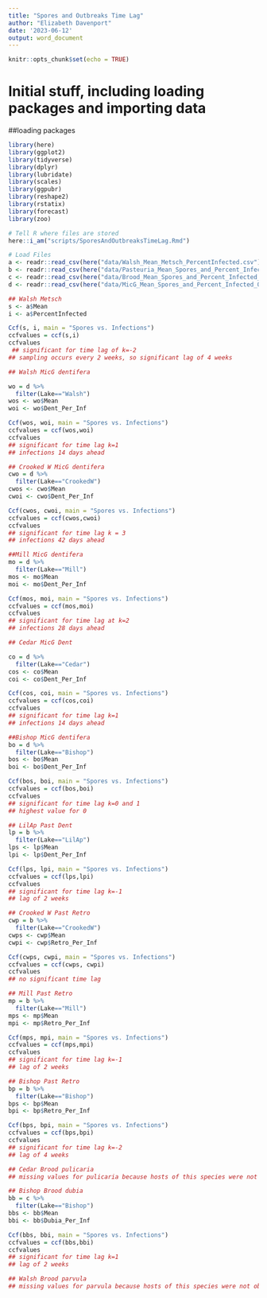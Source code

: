 ```yaml
---
title: "Spores and Outbreaks Time Lag"
author: "Elizabeth Davenport"
date: '2023-06-12'
output: word_document
---
```


```r
knitr::opts_chunk$set(echo = TRUE)
```
# Initial stuff, including loading packages and importing data

##loading packages
```r
library(here)
library(ggplot2)
library(tidyverse)
library(dplyr)
library(lubridate)
library(scales)
library(ggpubr)
library(reshape2)
library(rstatix)
library(forecast)
library(zoo)
```

```r
# Tell R where files are stored
here::i_am("scripts/SporesAndOutbreaksTimeLag.Rmd")

# Load Files
a <- readr::read_csv(here("data/Walsh_Mean_Metsch_PercentInfected.csv"))
b <- readr::read_csv(here("data/Pasteuria_Mean_Spores_and_Percent_Infected_Outbreak.csv"))
c <- readr::read_csv(here("data/Brood_Mean_Spores_and_Percent_Infected_OutbreakSize.csv"))
d <- readr::read_csv(here("data/MicG_Mean_Spores_and_Percent_Infected_OutbreakSize.csv"))
```

```r
## Walsh Metsch
s <- a$Mean
i <- a$PercentInfected

Ccf(s, i, main = "Spores vs. Infections")
ccfvalues = ccf(s,i)
ccfvalues
 ## significant for time lag of k=-2
## sampling occurs every 2 weeks, so significant lag of 4 weeks
```

```r
## Walsh MicG dentifera

wo = d %>%
  filter(Lake=="Walsh")
wos <- wo$Mean
woi <- wo$Dent_Per_Inf

Ccf(wos, woi, main = "Spores vs. Infections")
ccfvalues = ccf(wos,woi)
ccfvalues
## significant for time lag k=1
## infections 14 days ahead
```

```r
## Crooked W MicG dentifera
cwo = d %>%
  filter(Lake=="CrookedW")
cwos <- cwo$Mean
cwoi <- cwo$Dent_Per_Inf

Ccf(cwos, cwoi, main = "Spores vs. Infections")
ccfvalues = ccf(cwos,cwoi)
ccfvalues
## significant for time lag k = 3
## infections 42 days ahead
```

```r

##Mill MicG dentifera
mo = d %>%
  filter(Lake=="Mill")
mos <- mo$Mean
moi <- mo$Dent_Per_Inf

Ccf(mos, moi, main = "Spores vs. Infections")
ccfvalues = ccf(mos,moi)
ccfvalues
## significant for time lag at k=2
## infections 28 days ahead
```

```r
## Cedar MicG Dent

co = d %>%
  filter(Lake=="Cedar")
cos <- co$Mean
coi <- co$Dent_Per_Inf

Ccf(cos, coi, main = "Spores vs. Infections")
ccfvalues = ccf(cos,coi)
ccfvalues
## significant for time lag k=1
## infections 14 days ahead
```

```r

##Bishop MicG dentifera
bo = d %>%
  filter(Lake=="Bishop")
bos <- bo$Mean
boi <- bo$Dent_Per_Inf

Ccf(bos, boi, main = "Spores vs. Infections")
ccfvalues = ccf(bos,boi)
ccfvalues
## significant for time lag k=0 and 1
## highest value for 0
```

```r

## LilAp Past Dent
lp = b %>%
  filter(Lake=="LilAp")
lps <- lp$Mean
lpi <- lp$Dent_Per_Inf

Ccf(lps, lpi, main = "Spores vs. Infections")
ccfvalues = ccf(lps,lpi)
ccfvalues
## significant for time lag k=-1
## lag of 2 weeks
```

```r
## Crooked W Past Retro 
cwp = b %>%
  filter(Lake=="CrookedW")
cwps <- cwp$Mean
cwpi <- cwp$Retro_Per_Inf

Ccf(cwps, cwpi, main = "Spores vs. Infections")
ccfvalues = ccf(cwps, cwpi)
ccfvalues
## no significant time lag 
```

```r
## Mill Past Retro
mp = b %>%
  filter(Lake=="Mill")
mps <- mp$Mean
mpi <- mp$Retro_Per_Inf

Ccf(mps, mpi, main = "Spores vs. Infections")
ccfvalues = ccf(mps,mpi)
ccfvalues
## significant for time lag k=-1
## lag of 2 weeks
```

```r
## Bishop Past Retro
bp = b %>%
  filter(Lake=="Bishop")
bps <- bp$Mean
bpi <- bp$Retro_Per_Inf

Ccf(bps, bpi, main = "Spores vs. Infections")
ccfvalues = ccf(bps,bpi)
ccfvalues
## significant for time lag k=-2
## lag of 4 weeks
```

```r
## Cedar Brood pulicaria
## missing values for pulicaria because hosts of this species were not observed on some sampling dates
```

```r
## Bishop Brood dubia
bb = c %>%
  filter(Lake=="Bishop")
bbs <- bb$Mean
bbi <- bb$Dubia_Per_Inf

Ccf(bbs, bbi, main = "Spores vs. Infections")
ccfvalues = ccf(bbs,bbi)
ccfvalues
## significant for time lag k=1
## lag of 2 weeks
```

```r
## Walsh Brood parvula
## missing values for parvula because hosts of this species were not observed on some sampling dates
```

